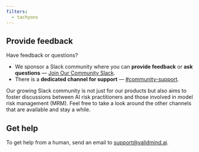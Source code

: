```yaml
---
filters:
  - tachyons
---
```


:::: {.flex .flex-wrap .justify-around}

::: {.w-50-ns}
## Provide feedback

Have feedback or questions? 

   - We sponsor a Slack community where you can **provide feedback** or **ask questions** — [Join Our Community Slack](/about/contributing/join-community.qmd){target="_blank"}.
   - There is a **dedicated channel for support** — [#community-support](https://validmind.slack.com/archives/C05FUFY9C4S). 

Our growing Slack community is not just for our products but also aims to foster discussions between AI risk practitioners and those involved in model risk management (MRM). Feel free to take a look around the other channels that are available and stay a while. 
:::

::: {.w-50-ns}
## Get help 

To get help from a human, send an email to <support@validmind.ai>.
:::

::::

